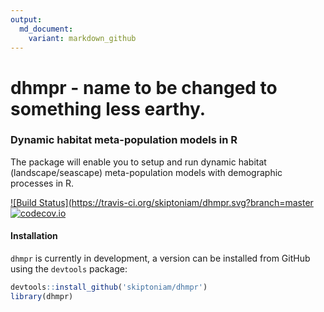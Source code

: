 ```yaml
---
output:
  md_document:
    variant: markdown_github
---
```


# dhmpr - name to be changed to something less earthy. 

### Dynamic habitat meta-population models in R

The package will enable you to setup and run dynamic habitat (landscape/seascape) meta-population models with demographic processes in R. 

[![Build Status](https://travis-ci.org/skiptoniam/dhmpr.svg?branch=master](https://travis-ci.org/skiptoniam/dhmpr.svg?branch=master)
[![codecov.io](https://codecov.io/github/skiptoniam/dhmpr/coverage.svg?branch=master)](https://codecov.io/github/skiptoniam/dhmpr?branch=master)

#### Installation

`dhmpr` is currently in development, a version can be installed from GitHub using the `devtools` package: 

```r
devtools::install_github('skiptoniam/dhmpr')
library(dhmpr)
```
